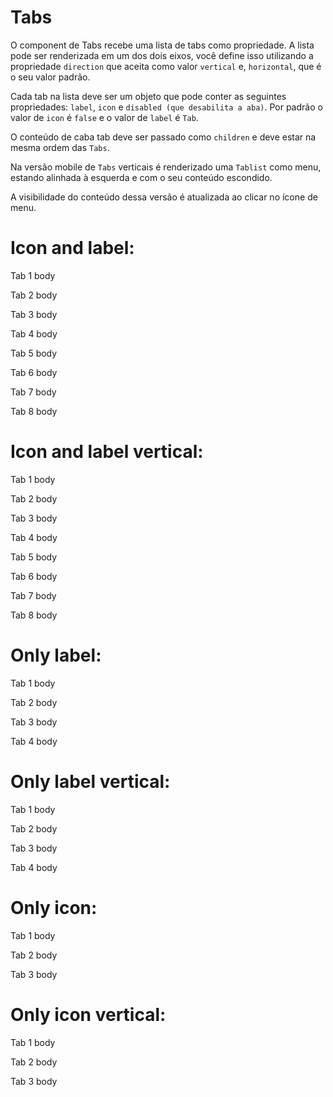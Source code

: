 

<Meta title='Data Display/Tabs' component={Tabs} />

# Tabs

O component de Tabs recebe uma lista de tabs como propriedade. A lista pode ser renderizada em um dos dois eixos, você define isso utilizando a propriedade `direction`
que aceita como valor `vertical` e, `horizontal`, que é o seu valor padrão.

Cada tab na lista deve ser um objeto que pode conter as seguintes propriedades: `label`, `icon` e `disabled (que desabilita a aba)`.
Por padrão o valor de `icon` é `false` e o valor de `label` é `Tab`.

O conteúdo de caba tab deve ser passado como `children` e deve estar na mesma ordem das `Tabs`.

Na versão mobile de `Tabs` verticais é renderizado uma `Tablist` como menu, estando alinhada à esquerda e
com o seu conteúdo escondido.

A visibilidade do conteúdo dessa versão é atualizada ao clicar no ícone de menu.

# Icon and label:

<Canvas>
  <Story
    name='Icon and Label'
    parameters={{
      design: {
        type: 'figma',
        url: 'https://www.figma.com/file/O3bKxIcsj2rc1FNIRclJyT/Saturn-System?node-id=5040%3A0'
      }
    }}
  >
    <ThemeProvider>
      <Flex>
        <Tabs
          tabs={[
            { label: 'Tab 1', icon: 'alarm' },
            { icon: 'accessbility', label: 'Tab 2' },
            { label: 'Tab nome extenso', icon: 'lock' },
            { label: 'Tab 4', icon: 'lock' },
            { label: 'Tab 5', icon: 'lock' },
            { label: 'Tab 6', icon: 'lock' },
            { label: 'Tab 7', icon: 'lock' },
            { label: 'Tab 8', icon: 'lock' }
          ]}
        >
          <p> Tab 1 body </p>
          <p> Tab 2 body </p>
          <p> Tab 3 body </p>
          <p> Tab 4 body </p>
          <p> Tab 5 body </p>
          <p> Tab 6 body </p>
          <p> Tab 7 body </p>
          <p> Tab 8 body </p>
        </Tabs>
      </Flex>
    </ThemeProvider>
  </Story>
</Canvas>

# Icon and label vertical:

<Canvas>
  <Story
    name='Icon and Label vertical'
    parameters={{
      design: {
        type: 'figma',
        url: 'https://www.figma.com/file/O3bKxIcsj2rc1FNIRclJyT/Saturn-System?node-id=5042%3A29'
      }
    }}
  >
    <ThemeProvider>
      <Flex>
        <Tabs
          direction='vertical'
          tabs={[
            { label: 'Tab 1', icon: 'alarm' },
            { label: 'Tab 2', icon: 'accessbility' },
            { label: 'Tab 3', icon: 'lock' },
            { label: 'Tab 4', icon: 'menu' },
            { label: 'Tab 5', icon: 'lock' },
            { label: 'Tab 6', icon: 'lock' },
            { label: 'Tab 7', icon: 'lock' },
            { label: 'Tab 8', icon: 'lock' }
          ]}
        >
          <p> Tab 1 body </p>
          <p> Tab 2 body </p>
          <p> Tab 3 body </p>
          <p> Tab 4 body </p>
          <p> Tab 5 body </p>
          <p> Tab 6 body </p>
          <p> Tab 7 body </p>
          <p> Tab 8 body </p>
        </Tabs>
      </Flex>
    </ThemeProvider>
  </Story>
</Canvas>

# Only label:

<Canvas>
  <Story
    name='Only Label'
    parameters={{
      design: {
        type: 'figma',
        url: 'https://www.figma.com/file/O3bKxIcsj2rc1FNIRclJyT/Saturn-System?node-id=719%3A87'
      }
    }}
  >
    <ThemeProvider>
      <Flex>
        <Tabs
          tabs={[
            { label: 'Tab 1' },
            { label: 'Tab 2' },
            { label: 'Tab 3', disabled: true },
            { label: 'Tab 4', disabled: true }
          ]}
        >
          <p> Tab 1 body </p>
          <p> Tab 2 body </p>
          <p> Tab 3 body </p>
          <p> Tab 4 body </p>
        </Tabs>
      </Flex>
    </ThemeProvider>
  </Story>
</Canvas>

# Only label vertical:

<Canvas>
  <Story
    name='Only Label vertical'
    parameters={{
      design: {
        type: 'figma',
        url: 'https://www.figma.com/file/O3bKxIcsj2rc1FNIRclJyT/Saturn-System?node-id=793%3A36'
      }
    }}
  >
    <ThemeProvider>
      <Flex>
        <Tabs
          direction='vertical'
          tabs={[
            { label: 'Tab 1' },
            { label: 'Tab 2' },
            { label: 'Tab 3', disabled: true },
            { label: 'Tab 4', disabled: true }
          ]}
        >
          <p> Tab 1 body </p>
          <p> Tab 2 body </p>
          <p> Tab 3 body </p>
          <p> Tab 4 body </p>
        </Tabs>
      </Flex>
    </ThemeProvider>
  </Story>
</Canvas>

# Only icon:

<Canvas>
  <Story
    name='Only Icon'
    parameters={{
      design: {
        type: 'figma',
        url: 'https://www.figma.com/file/O3bKxIcsj2rc1FNIRclJyT/Saturn-System?node-id=755%3A0'
      }
    }}
  >
    <ThemeProvider>
      <Flex>
        <Tabs tabs={[{ icon: 'menu' }, { icon: 'mail' }, { icon: 'person', disabled: true }]}>
          <p> Tab 1 body </p>
          <p> Tab 2 body </p>
          <p> Tab 3 body </p>
        </Tabs>
      </Flex>
    </ThemeProvider>
  </Story>
</Canvas>

# Only icon vertical:

<Canvas>
  <Story
    name='Only Icon vertical'
    parameters={{
      design: {
        type: 'figma',
        url: 'https://www.figma.com/file/O3bKxIcsj2rc1FNIRclJyT/Saturn-System?node-id=755%3A483'
      }
    }}
  >
    <ThemeProvider>
      <Flex>
        <Tabs direction='vertical' tabs={[{ icon: 'menu' }, { icon: 'mail' }, { icon: 'person', disabled: true }]}>
          <p> Tab 1 body </p>
          <p> Tab 2 body </p>
          <p> Tab 3 body </p>
        </Tabs>
      </Flex>
    </ThemeProvider>
  </Story>
</Canvas>

<ArgsTable of={Tabs} />
